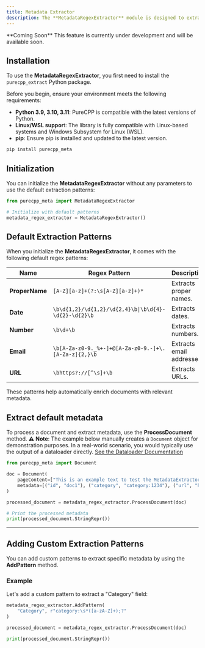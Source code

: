 ```yaml
---
title: Metadata Extractor
description: The **MetadataRegexExtractor** module is designed to extract structured metadata from documents by applying regular expression (regex) patterns. It identifies elements such as proper names, dates, numbers, emails, URLs, and custom patterns.
---
```

<Warning>
**Coming Soon**  
This feature is currently under development and will be available soon.
</Warning>

## Installation
To use the **MetadataRegexExtractor**, you first need to install the `purecpp_extract` Python package.

Before you begin, ensure your environment meets the following requirements:

  - **Python 3.9, 3.10, 3.11**:  PureCPP is compatible with the latest versions of Python.
  - **Linux/WSL suppor**t: The library is fully compatible with Linux-based systems and Windows Subsystem for Linux (WSL).
  - **pip**: Ensure pip is installed and updated to the latest version.

```bash
pip install purecpp_meta
```

## Initialization

You can initialize the **MetadataRegexExtractor** without any parameters to use the default extraction patterns:

```python
from purecpp_meta import MetadataRegexExtractor

# Initialize with default patterns
metadata_regex_extractor = MetadataRegexExtractor()
```
## Default Extraction Patterns

When you initialize the **MetadataRegexExtractor**, it comes with the following default regex patterns:

| Name            | Regex Pattern                                                | Description                  |
|-----------------|--------------------------------------------------------------|------------------------------|
| **ProperName** | `[A-Z][a-z]+(?:\s[A-Z][a-z]+)*`                              | Extracts proper names.       |
| **Date**       | `\b\d{1,2}/\d{1,2}/\d{2,4}\b\|\b\d{4}-\d{2}-\d{2}\b` | Extracts dates.              |
| **Number**     | `\b\d+\b`                                                  | Extracts numbers.            |
| **Email**      | `\b[A-Za-z0-9._%+-]+@[A-Za-z0-9.-]+\.[A-Za-z]{2,}\b`     | Extracts email addresses.    |
| **URL**        | `\bhttps?://[^\s]+\b`                                      | Extracts URLs.               |

These patterns help automatically enrich documents with relevant metadata.

## Extract default metadata

To process a document and extract metadata, use the **ProcessDocument** method.
⚠️ **Note**: The example below manually creates a `Document` object for demonstration purposes. In a real-world scenario, you would typically use the output of a dataloader directly. [See the Dataloader Documentation](../loaders/introduction.mdx)


```python
from purecpp_meta import Document

doc = Document(
    pageContent=["This is an example text to test the MetadataExtractor class."],
    metadata=[("id", "doc1"), ("category", "category:1234"), ("url", "https://www.example.com")]
)

processed_document = metadata_regex_extractor.ProcessDocument(doc)

# Print the processed metadata
print(processed_document.StringRepr())
```

---

## Adding Custom Extraction Patterns

You can add custom patterns to extract specific metadata by using the **AddPattern** method.

### Example

Let's add a custom pattern to extract a "Category" field:

```python
metadata_regex_extractor.AddPattern(
    "Category", r"category:\s*([a-zA-Z]+);?"
)

processed_document = metadata_regex_extractor.ProcessDocument(doc)

print(processed_document.StringRepr())
```